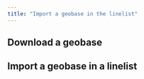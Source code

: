 ```yaml
---
title: "Import a geobase in the linelist"
---
```



## Download a geobase {#sec-geobase-download}


## Import a geobase in a linelist {#sec-geobase-import}